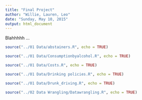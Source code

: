 ```yaml
---
title: "Final Project"
author: "Willie, Lauren, Leo"
date: "Sunday, May 10, 2015"
output: html_document
---
```



Blahhhhh ... 


```r
source("../01 Data/abstainers.R", echo = TRUE)
```



```r
source("../01 Data/Consumptionbyalcohol.R", echo = TRUE)
```


```r
source("../01 Data/Costs.R", echo = TRUE)
```


```r
source("../01 Data/Drinking policies.R", echo = TRUE)
```

```r
source("../01 Data/Drunk_driving.R", echo = TRUE)
```


```r
source("../02 Data Wrangling/Datawrangling.R", echo = TRUE)
```








